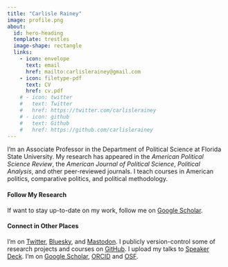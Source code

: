 ```yaml
---
title: "Carlisle Rainey"
image: profile.png
about:
  id: hero-heading
  template: trestles
  image-shape: rectangle
  links:
    - icon: envelope
      text: email
      href: mailto:carlislerainey@gmail.com
    - icon: filetype-pdf
      text: CV
      href: cv.pdf
    # - icon: twitter
    #   text: Twitter
    #   href: https://twitter.com/carlislerainey
    # - icon: github
    #   text: Github
    #   href: https://github.com/carlislerainey
---
```


::: {#hero-heading}

I'm an Associate Professor in the Department of Political Science at Florida State University. My research has appeared in the *American Political Science Review*, the *American Journal of Political Science*, *Political Analysis*, and other peer-reviewed journals. I teach courses in American politics, comparative politics, and political methodology.

#### Follow My Research

If want to stay up-to-date on my work, follow me on [Google Scholar](https://scholar.google.com/citations?user=otXLf3wAAAAJ&hl=en). 

#### Connect in Other Places

I'm on [Twitter](https://twitter.com/carlislerainey), [Bluesky](https://bsky.app/profile/carlislerainey.bsky.social), and [Mastodon](https://sciences.social/@CarlisleRainey). I publicly version-control some of research projects and courses on [GitHub](https://github.com/carlislerainey). I upload my talks to [Speaker Deck](https://speakerdeck.com/carlislerainey). I'm on [Google Scholar](https://scholar.google.com/citations?user=otXLf3wAAAAJ&hl=en), [ORCID](https://orcid.org/0000-0002-8728-4696) and [OSF](https://osf.io/ewbyc/).

:::